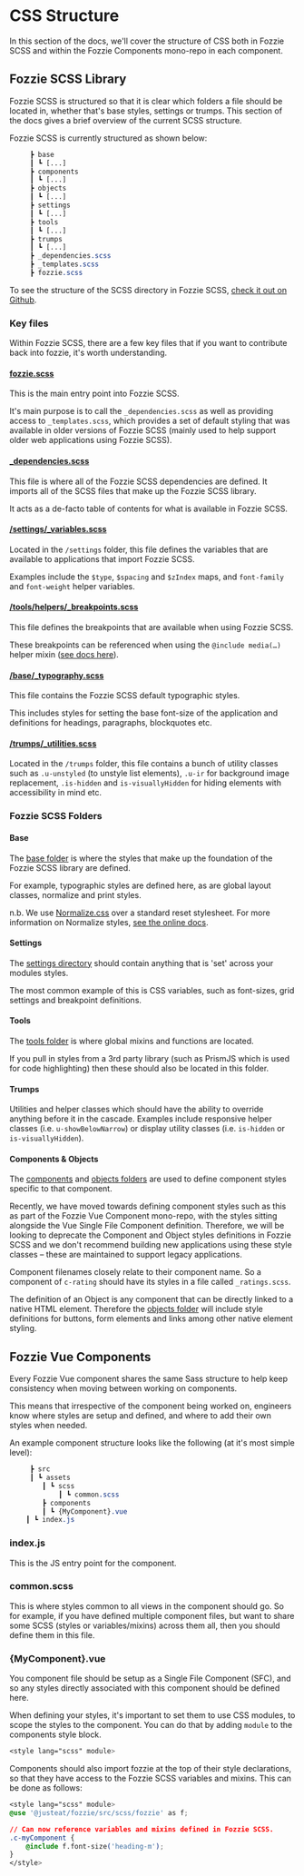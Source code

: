 <Meta title="Documentation/Guides/Fozzie/Structure"/>

# CSS Structure

In this section of the docs, we'll cover the structure of CSS both in Fozzie SCSS and within the Fozzie Components mono-repo in each component.

## Fozzie SCSS Library

Fozzie SCSS is structured so that it is clear which folders a file should be located in, whether that's base styles, settings or trumps. This section of the docs gives a brief overview of the current SCSS structure.

Fozzie SCSS is currently structured as shown below:

```css
     ┣ base
     ┃ ┗ [...]
     ┣ components
     ┃ ┗ [...]
     ┣ objects
     ┃ ┗ [...]
     ┣ settings
     ┃ ┗ [...]
     ┣ tools
     ┃ ┗ [...]
     ┣ trumps
     ┃ ┗ [...]
     ┣ _dependencies.scss
     ┣ _templates.scss
     ┣ fozzie.scss
```

To see the structure of the SCSS directory in Fozzie SCSS, [check it out on Github](https://github.com/justeattakeaway/fozzie-components/tree/master/packages/tools/fozzie/src/scss).

### Key files

Within Fozzie SCSS, there are a few key files that if you want to contribute back into fozzie, it's worth understanding.

#### [fozzie.scss](https://github.com/justeattakeaway/fozzie-components/tree/master/packages/tools/fozzie/src/scss/fozzie.scss)

This is the main entry point into Fozzie SCSS.

It's main purpose is to call the `_dependencies.scss` as well as providing access to `_templates.scss`, which provides a set of default styling that was available in older versions of Fozzie SCSS (mainly used to help support older web applications using Fozzie SCSS).

#### [_dependencies.scss](https://github.com/justeattakeaway/fozzie-components/tree/master/packages/tools/fozzie/src/scss/_dependencies.scss)

This file is where all of the Fozzie SCSS dependencies are defined. It imports all of the SCSS files that make up the Fozzie SCSS library.

It acts as a de-facto table of contents for what is available in Fozzie SCSS.


#### [/settings/_variables.scss](https://github.com/justeattakeaway/fozzie-components/tree/master/packages/tools/fozzie/src/scss/settings/_variables.scss)

Located in the `/settings` folder, this file defines the variables that are available to applications that import Fozzie SCSS.

Examples include the `$type`, `$spacing` and `$zIndex` maps, and `font-family` and `font-weight` helper variables.

#### [/tools/helpers/_breakpoints.scss](https://github.com/justeattakeaway/fozzie-components/tree/master/packages/tools/fozzie/src/scss/tools/helpers/_breakpoints.scss)

This file defines the breakpoints that are available when using Fozzie SCSS.

These breakpoints can be referenced when using the `@include media(…)` helper mixin ([see docs here](/story/documentation-guides-fozzie-fozzie-and-sass--page#media-query-helper-mixins)).

#### [/base/_typography.scss](https://github.com/justeattakeaway/fozzie-components/tree/master/packages/tools/fozzie/src/scss/base/_typography.scss)

This file contains the Fozzie SCSS default typographic styles.

This includes styles for setting the base font-size of the application and definitions for headings, paragraphs, blockquotes etc.

#### [/trumps/_utilities.scss](https://github.com/justeattakeaway/fozzie-components/tree/master/packages/tools/fozzie/src/scss/trumps/_utilities.scss)

Located in the `/trumps` folder, this file contains a bunch of utility classes such as `.u-unstyled` (to unstyle list elements), `.u-ir` for background image replacement, `.is-hidden` and `is-visuallyHidden` for hiding elements with accessibility in mind etc.

### Fozzie SCSS Folders

#### Base

The [base folder](https://github.com/justeattakeaway/fozzie-components/tree/master/packages/tools/fozzie/src/scss/base) is where the styles that make up the foundation of the Fozzie SCSS library are defined.

For example, typographic styles are defined here, as are global layout classes, normalize and print styles.

n.b. We use [Normalize.css](https://github.com/justeattakeaway/fozzie-components/tree/master/packages/tools/fozzie/src/scss/base/_normalize.scss) over a standard reset stylesheet. For more information on Normalize styles, [see the online docs](https://necolas.github.io/normalize.css/).

#### Settings

The [settings directory](https://github.com/justeattakeaway/fozzie-components/tree/master/packages/tools/fozzie/src/scss/settings) should contain anything that is 'set' across your modules styles.

The most common example of this is CSS variables, such as font-sizes, grid settings and breakpoint definitions.

#### Tools

The [tools folder](https://github.com/justeattakeaway/fozzie-components/tree/master/packages/tools/fozzie/src/scss/tools) is where global mixins and functions are located.

If you pull in styles from a 3rd party library (such as PrismJS which is used for code highlighting) then these should also be located in this folder.

#### Trumps

Utilities and helper classes which should have the ability to override anything before it in the cascade. Examples include responsive helper classes (i.e. `u-showBelowNarrow`) or display utility classes (i.e. `is-hidden` or `is-visuallyHidden`).


#### Components & Objects

The [components](https://github.com/justeattakeaway/fozzie-components/tree/master/packages/tools/fozzie/src/scss/components) and [objects folders](https://github.com/justeattakeaway/fozzie-components/tree/master/packages/tools/fozzie/src/scss/objects) are used to define component styles specific to that component.

Recently, we have moved towards defining component styles such as this as part of the Fozzie Vue Component mono-repo, with the styles sitting alongside the Vue Single File Component definition. Therefore, we will be looking to deprecate the Component and Object styles definitions in Fozzie SCSS and we don't recommend building new applications using these style classes – these are maintained to support legacy applications.

Component filenames closely relate to their component name. So a component of `c-rating` should have its styles in a file called `_ratings.scss`.

The definition of an Object is any component that can be directly linked to a native HTML element. Therefore the [objects folder](https://github.com/justeattakeaway/fozzie-components/tree/master/packages/tools/fozzie/src/scss/objects) will include style definitions for buttons, form elements and links among other native element styling.


## Fozzie Vue Components

Every Fozzie Vue component shares the same Sass structure to help keep consistency when moving between working on components.

This means that irrespective of the component being worked on, engineers know where styles are setup and defined, and where to add their own styles when needed.

An example component structure looks like the following (at it's most simple level):

```css
     ┣ src
     ┃ ┗ assets
        ┃ ┗ scss
            ┃ ┗ common.scss
        ┣ components
        ┃ ┗ {MyComponent}.vue
    ┃ ┗ index.js
```

### index.js

This is the JS entry point for the component.

### common.scss

This is where styles common to all views in the component should go. So for example, if you have defined multiple component files, but want to share some SCSS (styles or variables/mixins) across them all, then you should define them in this file.

### {MyComponent}.vue

You component file should be setup as a Single File Component (SFC), and so any styles directly associated with this component should be defined here.

When defining your styles, it's important to set them to use CSS modules, to scope the styles to the component. You can do that by adding `module` to the components style block.

```css
<style lang="scss" module>
```

Components should also import fozzie at the top of their style declarations, so that they have access to the Fozzie SCSS variables and mixins. This can be done as follows:

```css
<style lang="scss" module>
@use '@justeat/fozzie/src/scss/fozzie' as f;

// Can now reference variables and mixins defined in Fozzie SCSS.
.c-myComponent {
    @include f.font-size('heading-m');
}
</style>
```
